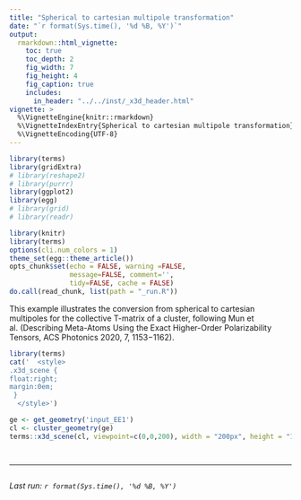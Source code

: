 ```yaml
---
title: "Spherical to cartesian multipole transformation"
date: "`r format(Sys.time(), '%d %B, %Y')`"
output:
  rmarkdown::html_vignette:
    toc: true
    toc_depth: 2
    fig_width: 7
    fig_height: 4
    fig_caption: true
    includes:
      in_header: "../../inst/_x3d_header.html"
vignette: >
  %\VignetteEngine{knitr::rmarkdown}
  %\VignetteIndexEntry{Spherical to cartesian multipole transformation}
  %\VignetteEncoding{UTF-8}
---
```


```r
library(terms)
library(gridExtra)
# library(reshape2)
# library(purrr)
library(ggplot2)
library(egg)
# library(grid)
# library(readr)

library(knitr)
library(terms)
options(cli.num_colors = 1)
theme_set(egg::theme_article())
opts_chunk$set(echo = FALSE, warning =FALSE,
               message=FALSE, comment='', 
               tidy=FALSE, cache = FALSE)
do.call(read_chunk, list(path = "_run.R"))
```


This example illustrates the conversion from spherical to cartesian multipoles for the collective T-matrix of a cluster, following Mun et al. (Describing Meta-Atoms Using the Exact Higher-Order Polarizability Tensors, ACS Photonics 2020, 7, 1153−1162).


```r
library(terms)
cat('  <style>
.x3d_scene {
float:right;
margin:0em;
 }
  </style>')

ge <- get_geometry('input_EE1')
cl <- cluster_geometry(ge)
terms::x3d_scene(cl, viewpoint=c(0,0,200), width = "200px", height = "150px", default_material='gold')
```

```r
```

```r
```


-----

```r
```
_Last run: `r format(Sys.time(), '%d %B, %Y')`_
